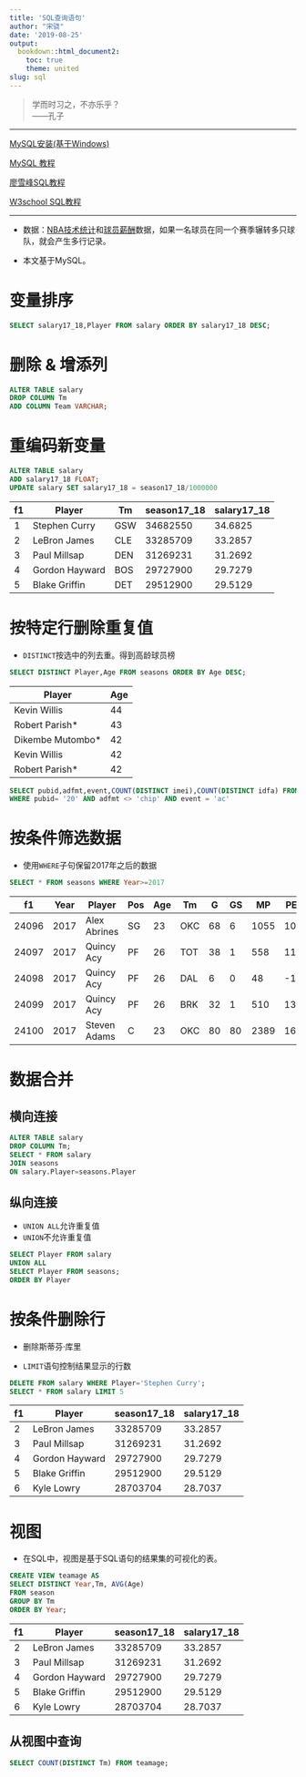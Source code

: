 ```yaml
---
title: 'SQL查询语句'
author: "宋骁"
date: '2019-08-25'
output:
  bookdown::html_document2:
    toc: true
    theme: united
slug: sql
---
```


>学而时习之，不亦乐乎？      
——孔子

---

[MySQL安装(基于Windows)](https://www.cnblogs.com/vuenote/archive/2018/10/13/9783463.html)

[MySQL 教程](http://www.runoob.com/mysql/mysql-tutorial.html)

[廖雪峰SQL教程](https://www.liaoxuefeng.com/wiki/1177760294764384)

[W3school SQL教程](https://www.w3school.com.cn/sql/index.asp)

---

+ 数据：[NBA技术统计](https://www.kaggle.com/drgilermo/nba-players-stats)和[球员薪酬](https://www.kaggle.com/koki25ando/salary)数据，如果一名球员在同一个赛季辗转多只球队，就会产生多行记录。

+ 本文基于MySQL。

# 变量排序

```sql
SELECT salary17_18,Player FROM salary ORDER BY salary17_18 DESC;
```

# 删除 & 增添列 
```sql
ALTER TABLE salary 
DROP COLUMN Tm
ADD COLUMN Team VARCHAR;
```

# 重编码新变量

```sql
ALTER TABLE salary 
ADD salary17_18 FLOAT;
UPDATE salary SET salary17_18 = season17_18/1000000
```

| f1 | Player            | Tm  | season17_18 | salary17_18 |
|----|-------------------|-----|-------------|-------------|
| 1  | Stephen Curry     | GSW | 34682550    | 34.6825     |
| 2  | LeBron James      | CLE | 33285709    | 33.2857     |
| 3  | Paul Millsap      | DEN | 31269231    | 31.2692     |
| 4  | Gordon Hayward    | BOS | 29727900    | 29.7279     |
| 5  | Blake Griffin     | DET | 29512900    | 29.5129     |

# 按特定行删除重复值

+ `DISTINCT`按选中的列去重。得到高龄球员榜

```sql
SELECT DISTINCT Player,Age FROM seasons ORDER BY Age DESC;
```
| Player               | Age |
|----------------------|-----|
| Kevin Willis         | 44  |
| Robert Parish*       | 43  |
| Dikembe Mutombo*     | 42  |
| Kevin Willis         | 42  |
| Robert Parish*       | 42  |

```sql
SELECT pubid,adfmt,event,COUNT(DISTINCT imei),COUNT(DISTINCT idfa) FROM table_numb 
WHERE pubid= '20' AND adfmt <> 'chip' AND event = 'ac'
```



# 按条件筛选数据

+ 使用`WHERE`子句保留2017年之后的数据

```sql
SELECT * FROM seasons WHERE Year>=2017
```
| f1    | Year | Player        | Pos | Age | Tm  | G  | GS | MP   | PER  | TS%   |
|-------|------|---------------|-----|-----|-----|----|----|------|------|-------|
| 24096 | 2017 | Alex Abrines  | SG  | 23  | OKC | 68 | 6  | 1055 | 10.1 | 0.56  |
| 24097 | 2017 | Quincy Acy    | PF  | 26  | TOT | 38 | 1  | 558  | 11.8 | 0.565 |
| 24098 | 2017 | Quincy Acy    | PF  | 26  | DAL | 6  | 0  | 48   | -1.4 | 0.355 |
| 24099 | 2017 | Quincy Acy    | PF  | 26  | BRK | 32 | 1  | 510  | 13.1 | 0.587 |
| 24100 | 2017 | Steven Adams  | C   | 23  | OKC | 80 | 80 | 2389 | 16.5 | 0.589 |

# 数据合并

## 横向连接

```sql
ALTER TABLE salary
DROP COLUMN Tm;
SELECT * FROM salary
JOIN seasons
ON salary.Player=seasons.Player
```
## 纵向连接
 
 + `UNION ALL`允许重复值
 + `UNION`不允许重复值
 
```sql
SELECT Player FROM salary
UNION ALL
SELECT Player FROM seasons; 
ORDER BY Player
```
# 按条件删除行

+ 删除斯蒂芬·库里

+ `LIMIT`语句控制结果显示的行数

```sql
DELETE FROM salary WHERE Player='Stephen Curry';
SELECT * FROM salary LIMIT 5
```
| f1 | Player         | season17_18 | salary17_18 |
|----|----------------|-------------|-------------|
| 2  | LeBron James   | 33285709    | 33.2857     |
| 3  | Paul Millsap   | 31269231    | 31.2692     |
| 4  | Gordon Hayward | 29727900    | 29.7279     |
| 5  | Blake Griffin  | 29512900    | 29.5129     |
| 6  | Kyle Lowry     | 28703704    | 28.7037     |


# 视图

+ 在SQL中，视图是基于SQL语句的结果集的可视化的表。

```sql
CREATE VIEW teamage AS
SELECT DISTINCT Year,Tm, AVG(Age)
FROM season
GROUP BY Tm
ORDER BY Year;
```
| f1 | Player         | season17_18 | salary17_18 |
|----|----------------|-------------|-------------|
| 2  | LeBron James   | 33285709    | 33.2857     |
| 3  | Paul Millsap   | 31269231    | 31.2692     |
| 4  | Gordon Hayward | 29727900    | 29.7279     |
| 5  | Blake Griffin  | 29512900    | 29.5129     |
| 6  | Kyle Lowry     | 28703704    | 28.7037     |

## 从视图中查询

```sql
SELECT COUNT(DISTINCT Tm) FROM teamage;
```





















